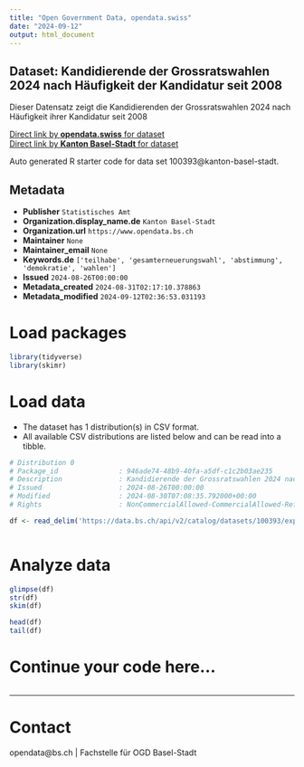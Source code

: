 ```yaml
---
title: "Open Government Data, opendata.swiss"
date: "2024-09-12"
output: html_document
---
```


## Dataset: Kandidierende der Grossratswahlen 2024 nach Häufigkeit der Kandidatur seit 2008

Dieser Datensatz zeigt die Kandidierenden der Grossratswahlen 2024 nach Häufigkeit ihrer Kandidatur seit 2008

[Direct link by **opendata.swiss** for dataset](https://opendata.swiss/de/dataset/kandidierende-der-grossratswahlen-2024-nach-haufigkeit-der-kandidatur-seit-2008)<br>
[Direct link by **Kanton Basel-Stadt** for dataset](https://data.bs.ch/explore/dataset/100393/)

Auto generated R starter code for data set 100393@kanton-basel-stadt.

## Metadata

- **Publisher** `Statistisches Amt`
- **Organization.display_name.de** `Kanton Basel-Stadt`
- **Organization.url** `https://www.opendata.bs.ch`
- **Maintainer** `None`
- **Maintainer_email** `None`
- **Keywords.de** `['teilhabe', 'gesamterneuerungswahl', 'abstimmung', 'demokratie', 'wahlen']`
- **Issued** `2024-08-26T00:00:00`
- **Metadata_created** `2024-08-31T02:17:10.378863`
- **Metadata_modified** `2024-09-12T02:36:53.031193`


# Load packages

```r

library(tidyverse)
library(skimr)

```

# Load data

-   The dataset has 1 distribution(s) in CSV format.
-   All available CSV distributions are listed below and can be read into a tibble.

```r

# Distribution 0
# Package_id               : 946ade74-48b9-40fa-a5df-c1c2b03ae235
# Description              : Kandidierende der Grossratswahlen 2024 nach Häufigkeit der Kandidatur seit 2008 (csv)
# Issued                   : 2024-08-26T00:00:00
# Modified                 : 2024-08-30T07:08:35.792000+00:00
# Rights                   : NonCommercialAllowed-CommercialAllowed-ReferenceRequired

df <- read_delim('https://data.bs.ch/api/v2/catalog/datasets/100393/exports/csv?use_labels=true')



```

# Analyze data

```r

glimpse(df)
str(df)
skim(df)

head(df)
tail(df)

```

# Continue your code here...

```r

```

------------------------------------------------------------------------

# Contact

opendata@bs.ch | Fachstelle für OGD Basel-Stadt
